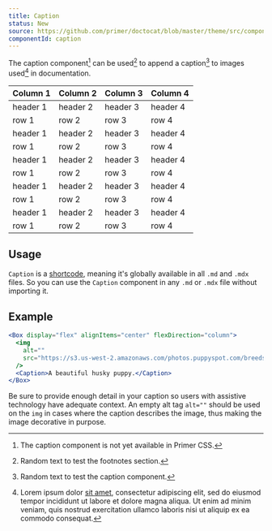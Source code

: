 ```yaml
---
title: Caption
status: New
source: https://github.com/primer/doctocat/blob/master/theme/src/components/caption.js
componentId: caption
---
```


The caption component[^1] can be used[^2] to append a caption[^3] to images used[^4] in documentation.

[^1]: The caption component is not yet available in Primer CSS.
[^2]: Random text to test the footnotes section.
[^3]: Random text to test the caption component.
[^4]: Lorem ipsum dolor [sit amet](https://mdxjs.com/blog/shortcodes), consectetur adipiscing elit, sed do eiusmod tempor incididunt ut labore et dolore magna aliqua. Ut enim ad minim veniam, quis nostrud exercitation ullamco laboris nisi ut aliquip ex ea commodo consequat.

| Column 1 | Column 2 | Column 3 | Column 4 |
| -------- | -------- | -------- | -------- |
| header 1 | header 2 | header 3 | header 4 |
| row 1 | row 2 | row 3 | row 4 |
| header 1 | header 2 | header 3 | header 4 |
| row 1 | row 2 | row 3 | row 4 |
| header 1 | header 2 | header 3 | header 4 |
| row 1 | row 2 | row 3 | row 4 |
| header 1 | header 2 | header 3 | header 4 |
| row 1 | row 2 | row 3 | row 4 |
| header 1 | header 2 | header 3 | header 4 |
| row 1 | row 2 | row 3 | row 4 |

## Usage

`Caption` is a [shortcode](https://mdxjs.com/blog/shortcodes), meaning it's globally available in all `.md` and `.mdx` files. So you can use the `Caption` component in any `.md` or `.mdx` file without importing it.

## Example

```jsx live
<Box display="flex" alignItems="center" flexDirection="column">
  <img
    alt=""
    src="https://s3.us-west-2.amazonaws.com/photos.puppyspot.com/breeds/245/card/500000291_medium.jpg"
  />
  <Caption>A beautiful husky puppy.</Caption>
</Box>
```

<Note variant="warning">


Be sure to provide enough detail in your caption so users with assistive technology have adequate context. An empty alt tag `alt=""` should be used on the `img` in cases where the caption describes the image, thus making the image decorative in purpose.

</Note>

